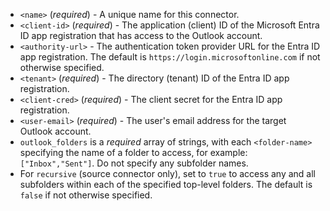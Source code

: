 - `<name>` (_required_) - A unique name for this connector.
- `<client-id>` (_required_) - The application (client) ID of the Microsoft Entra ID app registration that has access to the Outlook account.
- `<authority-url>` - The authentication token provider URL for the Entra ID app registration. The default is `https://login.microsoftonline.com` if not otherwise specified.
- `<tenant>` (_required_) - The directory (tenant) ID of the Entra ID app registration.
- `<client-cred>` (_required_) - The client secret for the Entra ID app registration.
- `<user-email>` (_required_) - The user's email address for the target Outlook account.
- `outlook_folders` is a _required_ array of strings, with each `<folder-name>` specifying the name of a folder to access, for example: `["Inbox","Sent"]`. Do not specify any subfolder names.
- For `recursive` (source connector only), set to `true` to access any and all subfolders within each of the specified top-level folders. The default is `false` if not otherwise specified.